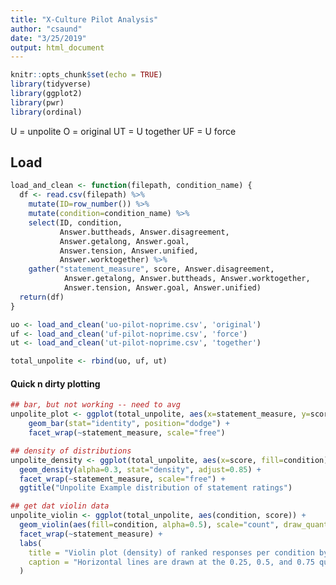 ```yaml
---
title: "X-Culture Pilot Analysis"
author: "csaund"
date: "3/25/2019"
output: html_document
---
```


```r
knitr::opts_chunk$set(echo = TRUE)
library(tidyverse)
library(ggplot2)
library(pwr)
library(ordinal)
```

U = unpolite
O = original
UT = U together
UF = U force

## Load

```r
load_and_clean <- function(filepath, condition_name) {
  df <- read.csv(filepath) %>%
    mutate(ID=row_number()) %>%
    mutate(condition=condition_name) %>%
    select(ID, condition,
           Answer.buttheads, Answer.disagreement, 
           Answer.getalong, Answer.goal,
           Answer.tension, Answer.unified,
           Answer.worktogether) %>%
    gather("statement_measure", score, Answer.disagreement,
            Answer.getalong, Answer.buttheads, Answer.worktogether,
            Answer.tension, Answer.goal, Answer.unified)
  return(df)
}
```

```r
uo <- load_and_clean('uo-pilot-noprime.csv', 'original')
uf <- load_and_clean('uf-pilot-noprime.csv', 'force')
ut <- load_and_clean('ut-pilot-noprime.csv', 'together')

total_unpolite <- rbind(uo, uf, ut)
```


#### Quick n dirty plotting
```r
## bar, but not working -- need to avg
unpolite_plot <- ggplot(total_unpolite, aes(x=statement_measure, y=score, fill=condition)) + 
    geom_bar(stat="identity", position="dodge") + 
    facet_wrap(~statement_measure, scale="free")

## density of distributions
unpolite_density <- ggplot(total_unpolite, aes(x=score, fill=condition)) + 
  geom_density(alpha=0.3, stat="density", adjust=0.85) +
  facet_wrap(~statement_measure, scale="free") + 
  ggtitle("Unpolite Example distribution of statement ratings")

## get dat violin data
unpolite_violin <- ggplot(total_unpolite, aes(condition, score)) + 
  geom_violin(aes(fill=condition, alpha=0.5), scale="count", draw_quantiles = c(0.25, 0.5, 0.75)) +
  facet_wrap(~statement_measure) + 
  labs(
    title = "Violin plot (density) of ranked responses per condition by statement"   ,
    caption = "Horizontal lines are drawn at the 0.25, 0.5, and 0.75 quantiles of the distribution."
  )
```
